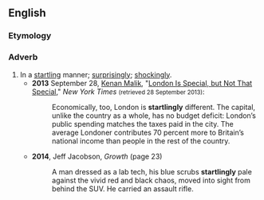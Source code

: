 ==English==

===Etymology===
{{suffix|en|startling|ly}}

===Adverb===
{{en-adv}}

# In a [[startling]] manner; [[surprisingly]]; [[shockingly]].
#* '''2013''' September 28, [[w:Kenan Malik|Kenan Malik]], "[http://www.nytimes.com/2013/09/29/opinion/sunday/london-is-special-but-not-that-special.html?ref=opinion London Is Special, but Not That Special]," ''New York Times'' <small>(retrieved 28 September 2013)</small>:
#*: Economically, too, London is '''startlingly''' different. The capital, unlike the country as a whole, has no budget deficit: London’s public spending matches the taxes paid in the city. The average Londoner contributes 70 percent more to Britain’s national income than people in the rest of the country.
#* '''2014''', Jeff Jacobson, ''Growth'' (page 23)
#*: A man dressed as a lab tech, his blue scrubs '''startlingly''' pale against the vivid red and black chaos, moved into sight from behind the SUV. He carried an assault rifle.